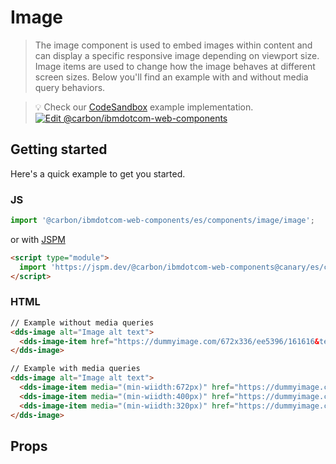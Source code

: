 
# Image

> The image component is used to embed images within content and can display a
> specific responsive image depending on viewport size.
> Image items are used to change how the image behaves at different screen sizes.
> Below you'll find an example with and without media query behaviors.

> 💡 Check our
> [CodeSandbox](https://githubbox.com/carbon-design-system/ibm-dotcom-library/tree/master/packages/web-components/examples/codesandbox/components/image)
> example implementation.
[![Edit @carbon/ibmdotcom-web-components](https://codesandbox.io/static/img/play-codesandbox.svg)](https://githubbox.com/carbon-design-system/ibm-dotcom-library/tree/master/packages/web-components/examples/codesandbox/components/image)

## Getting started

Here's a quick example to get you started.

### JS

```javascript
import '@carbon/ibmdotcom-web-components/es/components/image/image';
```

or with [JSPM](https://jspm.org)

```html
<script type="module">
  import 'https://jspm.dev/@carbon/ibmdotcom-web-components@canary/es/components/image/image.js';
</script>
```

### HTML

```html
// Example without media queries
<dds-image alt="Image alt text">
  <dds-image-item href="https://dummyimage.com/672x336/ee5396/161616&text=2x1"> </dds-image-item>
</dds-image>

// Example with media queries
<dds-image alt="Image alt text">
  <dds-image-item media="(min-wiidth:672px)" href="https://dummyimage.com/672x336/ee5396/161616&text=2x1"> </dds-image-item>
  <dds-image-item media="(min-wiidth:400px)" href="https://dummyimage.com/672x336/ee5396/161616&text=2x1"> </dds-image-item>
  <dds-image-item media="(min-wiidth:320px)" href="https://dummyimage.com/672x336/ee5396/161616&text=2x1"> </dds-image-item>
</dds-image>
```

## Props

<Props of="dds-image" />

<Description markdown={contributing} />
